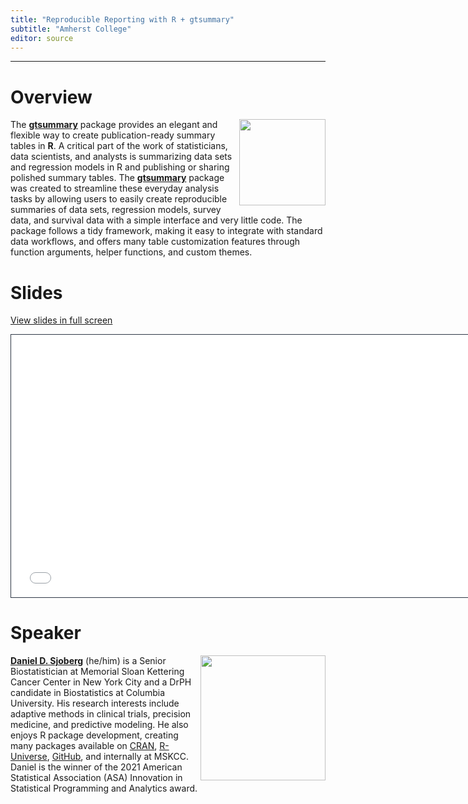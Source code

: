 ```yaml
---
title: "Reproducible Reporting with R + gtsummary"
subtitle: "Amherst College"
editor: source
---
```


<!-- https://github.com/rstudio-conf-2022/teach-ds -->

------------------------------------------------------------------------

# Overview 
<a href="http://www.danieldsjoberg.com/gtsummary-amherst-college/"><img src="images/trans - gt.png" align="right" height="138" /></a>

The [**gtsummary**](https://www.danieldsjoberg.com/gtsummary/) package provides an elegant and flexible way to create publication-ready summary tables in **R**. 
A critical part of the work of statisticians, data scientists, and analysts is summarizing data sets and regression models in R and publishing or sharing polished summary tables.
The [**gtsummary**](https://www.danieldsjoberg.com/gtsummary/) package was created to streamline these everyday analysis tasks by allowing users to easily create reproducible summaries of data sets, regression models, survey data, and survival data with a simple interface and very little code.
The package follows a tidy framework, making it easy to integrate with standard data workflows, and offers many table customization features through function arguments, helper functions, and custom themes.

# Slides

[View slides in full screen](/reproducibility/index.html)

```{=html}
<iframe class="slide-deck" src="/reproducibility/" height="420" width="747" style="border: 1px solid #2e3846;"></iframe>
```

# Speaker

![](images/dan-circle.png){style="float:right;padding: 0 0 0 10px;" fig-alt="Headshot of Daniel D. Sjoberg" width="200"}

[**Daniel D. Sjoberg**](https://www.danieldsjoberg.com/) (he/him) is a Senior Biostatistician at Memorial Sloan Kettering Cancer Center in New York City and a DrPH candidate in Biostatistics at Columbia University. His research interests include adaptive methods in clinical trials, precision medicine, and predictive modeling. He also enjoys R package development, creating many packages available on [CRAN](https://cran.r-project.org/web/packages/), [R-Universe](https://ddsjoberg.r-universe.dev/ui#packages), [GitHub](https://github.com/ddsjoberg), and internally at MSKCC. Daniel is the winner of the 2021 American Statistical Association (ASA) Innovation in Statistical Programming and Analytics award.

